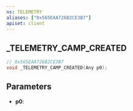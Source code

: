 ```yaml
---
ns: TELEMETRY
aliases: ["0x565EAA726B2CE3B7"]
apiset: client
---
```

## _TELEMETRY_CAMP_CREATED

```c
// 0x565EAA726B2CE3B7
void _TELEMETRY_CAMP_CREATED(Any p0);
```


## Parameters
* **p0**: